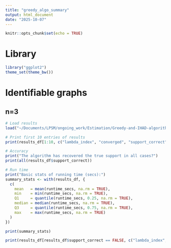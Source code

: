 ```yaml
---
title: "greedy_algo_summary"
output: html_document
date: "2025-10-07"
---
```


```r
knitr::opts_chunk$set(echo = TRUE)
```
# Library
```r
library("ggplot2")
theme_set(theme_bw())
```



# Identifiable graphs

## n=3

```r
# Load results
load("~/Documents/LPSM/ongoing_work/Estimation/Greedy-and-IHAD-algorithms/Greedy_algorithm/results/n_4.RData")
```

```r
# Print first 10 entries of results
print(results_df[1:10, c("lambda_index", "converged", "support_correct", "objective_value", "runtime_secs", "error_message")])
```

```r
# Accuracy
print("The algorithm has recovered the true support in all cases?")
print(all(results_df$support_correct))

# Run time
print("Basic stats of running time (secs):")
summary_stats <- with(results_df, {
  c(
    mean   = mean(runtime_secs, na.rm = TRUE),
    min    = min(runtime_secs, na.rm = TRUE),
    Q1     = quantile(runtime_secs, 0.25, na.rm = TRUE),
    median = median(runtime_secs, na.rm = TRUE),
    Q3     = quantile(runtime_secs, 0.75, na.rm = TRUE),
    max    = max(runtime_secs, na.rm = TRUE)
  )
})

print(summary_stats)
```
```r
print(results_df[results_df$support_correct == FALSE, c("lambda_index", "converged", "support_correct", "objective_value", "runtime_secs", "error_message")])
```

